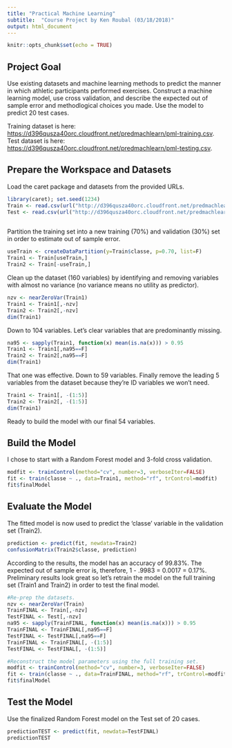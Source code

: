 ---
title: "Practical Machine Learning"
subtitle:  "Course Project by Ken Roubal (03/18/2018)"
output: html_document
---

```{r setup, include=FALSE}
knitr::opts_chunk$set(echo = TRUE)
```

## Project Goal

Use existing datasets and machine learning methods to predict the manner in which athletic participants performed exercises.  Construct a machine learning model, use cross validation, and describe the expected out of sample error and methodlogical choices you made.  Use the model to predict 20 test cases.

Training dataset is here: <https://d396qusza40orc.cloudfront.net/predmachlearn/pml-training.csv>.
Test dataset is here: <https://d396qusza40orc.cloudfront.net/predmachlearn/pml-testing.csv>.

## Prepare the Workspace and Datasets

Load the caret package and datasets from the provided URLs. 

```{r lifting1, cache=TRUE}
library(caret); set.seed(1234)
Train <- read.csv(url("http://d396qusza40orc.cloudfront.net/predmachlearn/pml-training.csv"))
Test <- read.csv(url("http://d396qusza40orc.cloudfront.net/predmachlearn/pml-testing.csv"))
                 
```

Partition the training set into a new training (70%) and validation (30%) set in order to estimate out of sample error. 

```{r lifting2, cache=TRUE}
useTrain <- createDataPartition(y=Train$classe, p=0.70, list=F)
Train1 <- Train[useTrain,]
Train2 <- Train[-useTrain,]
```

Clean up the dataset (160 variables) by identifying and removing variables with almost no variance (no variance means no utility as predictor).

```{r lifting3, cache=TRUE}
nzv <- nearZeroVar(Train1)
Train1 <- Train1[,-nzv]
Train2 <- Train2[,-nzv]
dim(Train1)
```

Down to 104 variables.  Let's clear variables that are predominantly missing.

```{r lifting4, cache=TRUE}
na95 <- sapply(Train1, function(x) mean(is.na(x))) > 0.95
Train1 <- Train1[,na95==F]
Train2 <- Train2[,na95==F]
dim(Train1)
```

That one was effective.  Down to 59 variables.  Finally remove the leading 5 variables from the dataset because they're ID variables we won't need.

```{r lifting5, cache=TRUE}
Train1 <- Train1[, -(1:5)]
Train2 <- Train2[, -(1:5)]
dim(Train1)
```

Ready to build the model with our final 54 variables.

## Build the Model 

I chose to start with a Random Forest model and 3-fold cross validation.

```{r lifting6, cache=TRUE}
modfit <- trainControl(method="cv", number=3, verboseIter=FALSE)
fit <- train(classe ~ ., data=Train1, method="rf", trControl=modfit)
fit$finalModel
```

## Evaluate the Model

The fitted model is now used to predict the 'classe' variable in the validation set (Train2).  

```{r lifting7, cache=TRUE}
prediction <- predict(fit, newdata=Train2)
confusionMatrix(Train2$classe, prediction)
```

According to the results, the model has an accuracy of 99.83%.  The expected out of sample error is, therefore, 1 - .9983 = 0.0017 = 0.17%.  Preliminary results look great so let's retrain the model on the full training set (Train1 and Train2) in order to test the final model.

```{r lifting8, cache=TRUE}
#Re-prep the datasets.
nzv <- nearZeroVar(Train)
TrainFINAL <- Train[,-nzv]
TestFINAL <- Test[,-nzv]
na95 <- sapply(TrainFINAL, function(x) mean(is.na(x))) > 0.95
TrainFINAL <- TrainFINAL[,na95==F]
TestFINAL <- TestFINAL[,na95==F]
TrainFINAL <- TrainFINAL[, -(1:5)]
TestFINAL <- TestFINAL[, -(1:5)]

#Reconstruct the model parameters using the full training set.
modfit <- trainControl(method="cv", number=3, verboseIter=FALSE)
fit <- train(classe ~ ., data=TrainFINAL, method="rf", trControl=modfit)
fit$finalModel
```

## Test the Model

Use the finalized Random Forest model on the Test set of 20 cases.

```{r lifting9, cache=TRUE}
predictionTEST <- predict(fit, newdata=TestFINAL)
predictionTEST

```































